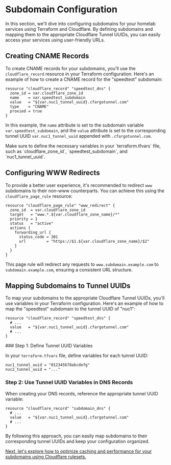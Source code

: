 
# Subdomain Configuration

In this section, we'll dive into configuring subdomains for your homelab services using Terraform and Cloudflare. By defining subdomains and mapping them to the appropriate Cloudflare Tunnel UUIDs, you can easily access your services using user-friendly URLs.

## Creating CNAME Records

To create CNAME records for your subdomains, you'll use the `cloudflare_record` resource in your Terraform configuration. Here's an example of how to create a CNAME record for the "speedtest" subdomain:

```hcl
resource "cloudflare_record" "speedtest_dns" {
  zone_id = var.cloudflare_zone_id
  name    = var.speedtest_subdomain
  value   = "${var.nuc1_tunnel_uuid}.cfargotunnel.com"
  type    = "CNAME"
  proxied = true
}
```

In this example, the `name` attribute is set to the subdomain variable `var.speedtest_subdomain`, and the `value` attribute is set to the corresponding tunnel UUID `var.nuc1_tunnel_uuid` appended with `.cfargotunnel.com`.

<Callout type="info">
Make sure to define the necessary variables in your `terraform.tfvars` file, such as `cloudflare_zone_id`, `speedtest_subdomain`, and `nuc1_tunnel_uuid`.
</Callout>

## Configuring WWW Redirects

To provide a better user experience, it's recommended to redirect `www` subdomains to their non-www counterparts. You can achieve this using the `cloudflare_page_rule` resource:

```hcl
resource "cloudflare_page_rule" "www_redirect" {
  zone_id  = var.cloudflare_zone_id
  target   = "www.*.${var.cloudflare_zone_name}/*"
  priority = 1
  status   = "active"
  actions {
    forwarding_url {
      status_code = 301
      url         = "https://$1.${var.cloudflare_zone_name}/$2"
    }
  }
}
```

This page rule will redirect any requests to `www.subdomain.example.com` to `subdomain.example.com`, ensuring a consistent URL structure.

## Mapping Subdomains to Tunnel UUIDs

To map your subdomains to the appropriate Cloudflare Tunnel UUIDs, you'll use variables in your Terraform configuration. Here's an example of how to map the "speedtest" subdomain to the tunnel UUID of "nuc1":

```hcl
resource "cloudflare_record" "speedtest_dns" {
  # ...
  value   = "${var.nuc1_tunnel_uuid}.cfargotunnel.com"
  # ...
}
```

<Steps>
### Step 1: Define Tunnel UUID Variables

In your `terraform.tfvars` file, define variables for each tunnel UUID:

```hcl
nuc1_tunnel_uuid = "012345678abcdefg"
nuc2_tunnel_uuid = "..."
```

### Step 2: Use Tunnel UUID Variables in DNS Records

When creating your DNS records, reference the appropriate tunnel UUID variable:

```hcl
resource "cloudflare_record" "subdomain_dns" {
  # ...
  value   = "${var.nuc1_tunnel_uuid}.cfargotunnel.com"
  # ...
}
```

</Steps>

By following this approach, you can easily map subdomains to their corresponding tunnel UUIDs and keep your configuration organized.

[Next, let's explore how to optimize caching and performance for your subdomains using Cloudflare rulesets.](/managing-dns-with-terraform/caching-and-performance-optimization)
